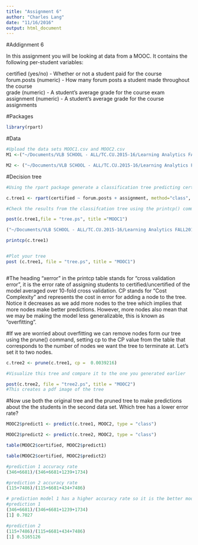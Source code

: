 ```yaml
---
title: "Assignment 6"
author: "Charles Lang"
date: "11/16/2016"
output: html_document
---
```

#Addignment 6

In this assignment you will be looking at data from a MOOC. It contains the following per-student variables:

certified (yes/no) - Whether or not a student paid for the course  
forum.posts (numeric) - How many forum posts a student made throughout the course  
grade (numeric) - A student's average grade for the course exam  
assignment (numeric) - A student's average grade for the course assignments  

#Packages
```r
library(rpart)
```

#Data
```r
#Upload the data sets MOOC1.csv and MOOC2.csv
M1 <-("~/Documents/VLB SCHOOL - ALL/TC.CU.2015-16/Learning Analytics FALL2016/Projects/assignment6/MOOC1.csv")

M2 <- ("~/Documents/VLB SCHOOL - ALL/TC.CU.2015-16/Learning Analytics FALL2016/Projects/assignment6/MOOC2.csv")

```

#Decision tree
```r
#Using the rpart package generate a classification tree predicting certified from the other variables in the M1 data frame.

c.tree1 <- rpart(certified ~ forum.posts + assignment, method="class", data=MOOC1, control=rpart.control(minsplit=1,minbucket=1, cp= 0.0001))

#Check the results from the classifcation tree using the printcp() command

post(c.tree1,file = "tree.ps", title ="MOOC1")

("~/Documents/VLB SCHOOL - ALL/TC.CU.2015-16/Learning Analytics FALL2016/Projects/assignment6/MOOC2.csv")

printcp(c.tree1)


#Plot your tree
post (c.tree1, file = "tree.ps", title = "MOOC1")



```

#The heading "xerror" in the printcp table stands for "cross validation error", it is the error rate of assigning students to certified/uncertified of the model averaged over 10-fold cross validation. CP stands for "Cost Complexity" and represents the cost in error for adding a node to the tree. Notice it decreases as we add more nodes to the tree which implies that more nodes make better predictions. However, more nodes also mean that we may be making the model less generalizable, this is known as "overfitting".

#If we are worried about overfitting we can remove nodes form our tree using the prune() command, setting cp to the CP value from the table that corresponds to the number of nodes we want the tree to terminate at. Let's set it to two nodes.

```r
c.tree2 <- prune(c.tree1, cp =  0.0039216)

#Visualize this tree and compare it to the one you generated earlier

post(c.tree2, file = "tree2.ps", title = "MOOC2") 
#This creates a pdf image of the tree
```

#Now use both the original tree and the pruned tree to make predictions about the the students in the second data set. Which tree has a lower error rate?

```r
MOOC2$predict1 <- predict(c.tree1, MOOC2, type = "class")

MOOC2$predict2 <- predict(c.tree2, MOOC2, type = "class")

table(MOOC2$certified, MOOC2$predict1)

table(MOOC2$certified, MOOC2$predict2)

#prediction 1 accuracy rate
(346+6681)/(346+6681+1239+1734)

#prediction 2 accuracy rate
(115+7486)/(115+6681+434+7486)

# prediction model 1 has a higher accuracy rate so it is the better model
#prediction 1
(346+6681)/(346+6681+1239+1734)
[1] 0.7027

#prediction 2
(115+7486)/(115+6681+434+7486)
[1] 0.5165126


```
